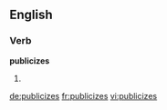 ==English==

===Verb===
'''publicizes'''

# {{third-person singular of|publicize}}

[[de:publicizes]]
[[fr:publicizes]]
[[vi:publicizes]]